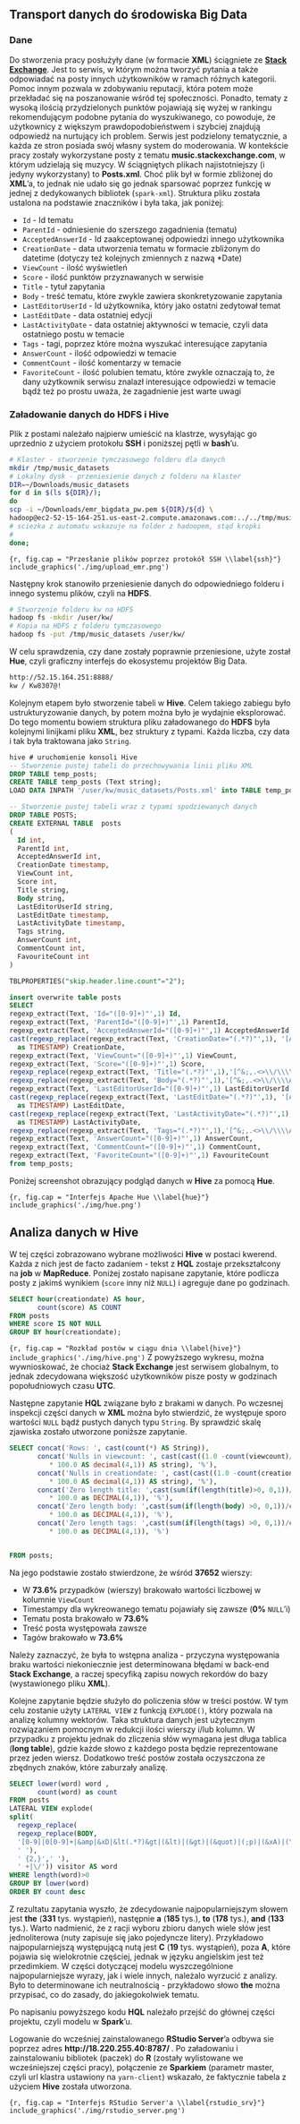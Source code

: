 ## Transport danych do środowiska Big Data

### Dane

Do stworzenia pracy posłużyły dane (w formacie **XML**) ściągniete ze [**Stack
Exchange**](https://archive.org/details/stackexchange). Jest to serwis, 
w którym można tworzyć pytania a także odpowiadać na posty innych użytkowników w ramach różnych kategorii. 
Pomoc innym pozwala w zdobywaniu reputacji, która potem może przekładać się na poszanowanie wśród tej społeczności.
Ponadto, tematy z wysoką ilością przydzielonych punktów pojawiają się wyżej w rankingu rekomendującym podobne pytania do wyszukiwanego, co powoduje, że użytkownicy z większym prawdopodobieństwem i szybciej znajdują odpowiedź na nurtujący ich problem.
Serwis jest podzielony tematycznie, a każda ze stron 
posiada swój własny system do moderowania. W kontekście pracy zostały wykorzystane
posty z tematu **music.stackexchange.com**, w którym udzielają się muzycy.
W ściągniętych plikach najistotniejszy (i jedyny wykorzystany) to **Posts.xml**. Choć plik był w formie zbliżonej do **XML**'a, 
to jednak nie udało się go jednak sparsować poprzez funkcję w jednej z dedykowanych bibliotek (`spark-xml`).
Struktura pliku została ustalona na podstawie znaczników i była taka, jak poniżej:

* `Id` - Id tematu
* `ParentId` - odniesienie do szerszego zagadnienia (tematu)
* `AcceptedAnswerId` - Id zaakceptowanej odpowiedzi innego użytkownika
* `CreationDate` - data utworzenia tematu w formacie zbliżonym do datetime (dotyczy też kolejnych zmiennych z nazwą *Date)
* `ViewCount` - ilość wyświetleń
* `Score` - ilość punktów przyznawanych w serwisie
* `Title` - tytuł zapytania
* `Body` - treść tematu, które zwykle zawiera skonkretyzowanie zapytania
* `LastEditorUserId` - Id użytkownika, który jako ostatni zedytował temat
* `LastEditDate` - data ostatniej edycji
* `LastActivityDate` - data ostatniej aktywności w temacie, czyli data ostatniego postu w temacie
* `Tags` - tagi, poprzez które można wyszukać interesujące zapytania
* `AnswerCount` - ilość odpowiedzi w temacie
* `CommentCount` - ilość komentarzy w temacie
* `FavoriteCount` - ilość polubien tematu, które zwykle oznaczają to, że dany użytkownik serwisu znalazł interesujące odpowiedzi w temacie bądź też po prostu uważa, że zagadnienie jest warte uwagi

### Załadowanie danych do HDFS i Hive

Plik z postami należało najpierw umieścić na klastrze, wysyłając go uprzednio
z użyciem protokołu **SSH** i poniższej pętli w **bash**'u.

```bash
# Klaster - stworzenie tymczasowego folderu dla danych
mkdir /tmp/music_datasets
# Lokalny dysk - przeniesienie danych z folderu na klaster
DIR=~/Downloads/music_datasets
for d in $(ls ${DIR}/);
do
scp -i ~/Downloads/emr_bigdata_pw.pem ${DIR}/${d} \
hadoop@ec2-52-15-164-251.us-east-2.compute.amazonaws.com:../../tmp/music_datasets;
# sciezka z automatu wskazuje na folder z hadoopem, stąd kropki
#
done;
```


```{r, fig.cap = "Przesłanie plików poprzez protokół SSH \\label{ssh}"}
include_graphics('./img/upload_emr.png')
```

Następny krok stanowiło przeniesienie danych do odpowiedniego folderu i innego
systemu plików, czyli na **HDFS**.

```bash
# Stworzenie folderu kw na HDFS
hadoop fs -mkdir /user/kw/
# Kopia na HDFS z folderu tymczasowego
hadoop fs -put /tmp/music_datasets /user/kw/
```

W celu sprawdzenia, czy dane zostały poprawnie przeniesione, użyte został **Hue**,
czyli graficzny interfejs do ekosystemu projektów Big Data.

```bash
http://52.15.164.251:8888/
kw / Kw8307@!
```




Kolejnym etapem było stworzenie tabeli w **Hive**. 
Celem takiego zabiegu było ustrukturyzowanie danych, by potem można było je
wydajnie eksplorować. Do tego momentu bowiem struktura
pliku załadowanego do **HDFS** była kolejnymi linijkami pliku **XML**, bez struktury z typami.
Każda liczba, czy data i tak była traktowana jako `String`.

```sql
hive # uruchomienie konsoli Hive
-- Stworzenie pustej tabeli do przechowywania linii pliku XML
DROP TABLE temp_posts;
CREATE TABLE temp_posts (Text string);
LOAD DATA INPATH '/user/kw/music_datasets/Posts.xml' into TABLE temp_posts;

-- Stworzenie pustej tabeli wraz z typami spodziewanych danych
DROP TABLE POSTS;
CREATE EXTERNAL TABLE  posts
(
  Id int,
  ParentId int,
  AcceptedAnswerId int,
  CreationDate timestamp,
  ViewCount int,
  Score int,
  Title string,
  Body string,
  LastEditorUserId string,
  LastEditDate timestamp,
  LastActivityDate timestamp,
  Tags string,
  AnswerCount int,
  CommentCount int,
  FavouriteCount int
)

TBLPROPERTIES("skip.header.line.count"="2");

insert overwrite table posts
SELECT
regexp_extract(Text, 'Id="([0-9]+)"',1) Id,
regexp_extract(Text, 'ParentId="([0-9]+)"',1) ParentId,
regexp_extract(Text, 'AcceptedAnswerId="([0-9]+)"',1) AcceptedAnswerId,
cast(regexp_replace(regexp_extract(Text, 'CreationDate="(.*?)"',1), '[A-Z]',' ')
  as TIMESTAMP) CreationDate,
regexp_extract(Text, 'ViewCount="([0-9]+)"',1) ViewCount,
regexp_extract(Text, 'Score="([0-9]+)"',1) Score,
regexp_replace(regexp_extract(Text, 'Title="(.*?)"',1),'[^&;,.<>\\/\\\\A-Za-z 0-9]','') Title,
regexp_replace(regexp_extract(Text, 'Body="(.*?)"',1),'[^&;,.<>\\/\\\\A-Za-z 0-9]','') Body,
regexp_extract(Text, 'LastEditorUserId="([0-9]+)"',1) LastEditorUserId,
cast(regexp_replace(regexp_extract(Text, 'LastEditDate="(.*?)"',1), '[A-Z]', ' ')
  as TIMESTAMP) LastEditDate,
cast(regexp_replace(regexp_extract(Text, 'LastActivityDate="(.*?)"',1), '[A-Z]', ' ')
  as TIMESTAMP) LastActivityDate,
regexp_replace(regexp_extract(Text, 'Tags="(.*?)"',1),'[^&;,.<>\\/\\\\A-Za-z 0-9]','') Tags,
regexp_extract(Text, 'AnswerCount="([0-9]+)"',1) AnswerCount,
regexp_extract(Text, 'CommentCount="([0-9]+)"',1) CommentCount,
regexp_extract(Text, 'FavoriteCount="([0-9]+)"',1) FavouriteCount
from temp_posts;

```

Poniżej screenshot obrazujący podgląd danych w **Hive** za pomocą **Hue**.

```{r, fig.cap = "Interfejs Apache Hue \\label{hue}"}
include_graphics('./img/hue.png')
```

## Analiza danych w Hive

W tej części zobrazowano wybrane możliwości **Hive** w postaci kwerend. Każda z nich jest de facto 
zadaniem - tekst z **HQL** zostaje przekształcony na **job** w **MapReduce**. Poniżej zostało 
napisane zapytanie, które podlicza posty z jakimś wynikiem (`score` inny niż `NULL`) i agreguje dane po godzinach.

```sql
SELECT hour(creationdate) AS hour,
       count(score) AS COUNT
FROM posts
WHERE score IS NOT NULL
GROUP BY hour(creationdate);

```
```{r, fig.cap = "Rozkład postów w ciągu dnia \\label{hive}"}
include_graphics('./img/hive.png')
```
Z powyższego wykresu, można wywnioskować, że chociaż **Stack Exchange** jest
serwisem globalnym, to jednak zdecydowana większość użytkowników pisze posty w
godzinach popołudniowych czasu **UTC**.

Następne zapytanie **HQL** związane było z brakami w danych. Po wczesnej
inspekcji części danych w **XML** można było stwierdzić, że występuje sporo
wartości `NULL` bądź pustych danych typu `String`. By sprawdzić skalę zjawiska zostało
utworzone poniższe zapytanie.
```sql
SELECT concat('Rows: ', cast(count(*) AS String)),
       concat('Nulls in viewcount: ', cast(cast((1.0 -count(viewcount)/count(*))
          * 100.0 AS decimal(4,1)) AS string), '%'),
       concat('Nulls in creationdate: ', cast(cast((1.0 -count(creationdate)/count(*))
          * 100.0 AS decimal(4,1)) AS string), '%'),
       concat('Zero length title: ',cast(sum(if(length(title)>0, 0,1))/count(*)
          * 100.0 as DECIMAL(4,1)), '%'),
       concat('Zero length body: ',cast(sum(if(length(body) >0, 0,1))/count(*)
          * 100.0 as DECIMAL(4,1)), '%'),
       concat('Zero length tags: ',cast(sum(if(length(tags) >0, 0,1))/count(*)
          * 100.0 as DECIMAL(4,1)), '%')


FROM posts;

```


Na jego podstawie zostało stwierdzone, że wśród **37652** wierszy:

* W **73.6%** przypadków (wierszy) brakowało wartości liczbowej w kolumnie `ViewCount`
* Timestampy dla wykreowanego tematu pojawiały się zawsze (**0%** `NULL`'i)
* Tematu posta brakowało w **73.6%**
* Treść posta występowała zawsze
* Tagów brakowało w **73.6%**

Należy zaznaczyć, że była to wstępna analiza - przyczyna występowania braku
wartości niekoniecznie jest determinowana błędami w back-end **Stack
Exchange**, a raczej specyfiką zapisu nowych rekordów do bazy (wystawionego
pliku **XML**).

Kolejne zapytanie będzie służyło do policzenia słów w treści postów. W tym celu
zostanie użyty `LATERAL VIEW` z funkcją `EXPLODE()`, który pozwala na analizę
kolumny wektorów. Taka struktura danych jest użytecznym rozwiązaniem
pomocnym w redukcji ilości wierszy i/lub kolumn. W przypadku z projektu
jednak do zliczenia słów wymagana jest długa tablica (**long table**), gdzie
każde słowo z każdego posta będzie reprezentowane przez jeden wiersz. Dodatkowo
treść postów została oczyszczona ze zbędnych znaków, które zaburzały analizę.


```sql
SELECT lower(word) word ,
       count(word) as count
FROM posts
LATERAL VIEW explode(
split(
  regexp_replace(
  regexp_replace(BODY, 
  '[0-9]|0[0-9]+|&amp|&xD|&lt(.*?)&gt|(&lt)|(&gt)|(&quot)|(;p)|(&xA)|(\/p)|(\/li)|(/\ol)|[;,.]',
  ' '),
  ' {2,}',' '),
  ' +|\/')) visitor AS word
WHERE length(word)>0
GROUP BY lower(word)
ORDER BY count desc
```


Z rezultatu zapytania wyszło, że zdecydowanie najpopularniejszym słowem jest
**the** (**331** tys. wystąpień), następnie **a** (**185** tys.), **to**
(**178** tys.), **and** (**133** tys.). Warto nadmienić, że z racji wyboru
zbioru danych wiele słów jest jednoliterowa (nuty zapisuje się jako pojedyncze
litery). Przykładowo najpopularniejszą występującą nutą jest **C** (**19** tys.
wystąpień), poza **A**, które pojawia się wielokrotnie częściej, jednak w języku
angielskim jest też przedimkiem. W części dotyczącej modelu
wyszczególnione najpopularniejsze wyrazy, jak i wiele innych, należalo wyrzucić
z analizy. Było to determinowane ich neutralnością - przykładowo słowo **the**
można przypisać, co do zasady, do jakiegokolwiek tematu.


Po napisaniu powyższego kodu **HQL** należało przejść do głównej części
projektu, czyli modelu w **Spark**'u.

Logowanie do wcześniej zainstalowanego **RStudio Server**'a
odbywa sie poprzez adres **http://18.220.255.40:8787/ ** . Po załadowaniu i
zainstalowaniu bibliotek (paczek) do **R** (zostały wylistowane we wcześniejszej części
pracy), połączenie ze **Sparkiem** (parametr master, czyli url klastra
ustawiony na `yarn-client`) wskazało, że faktycznie tabela z użyciem **Hive**
została utworzona.

```{r, fig.cap = "Interfejs RStudio Server'a \\label{rstudio_srv}"}
include_graphics('./img/rstudio_server.png')
```
